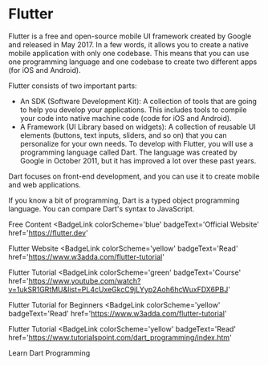 # Flutter

Flutter is a free and open-source mobile UI framework created by Google and released in May 2017. In a few words, it allows you to create a native mobile application with only one codebase. This means that you can use one programming language and one codebase to create two different apps (for iOS and Android).

Flutter consists of two important parts:

- An SDK (Software Development Kit): A collection of tools that are going to help you develop your applications. This includes tools to compile your code into native machine code (code for iOS and Android).
- A Framework (UI Library based on widgets): A collection of reusable UI elements (buttons, text inputs, sliders, and so on) that you can personalize for your own needs.
  To develop with Flutter, you will use a programming language called Dart. The language was created by Google in October 2011, but it has improved a lot over these past years.

Dart focuses on front-end development, and you can use it to create mobile and web applications.

If you know a bit of programming, Dart is a typed object programming language. You can compare Dart's syntax to JavaScript.

<ResourceGroupTitle>Free Content</ResourceGroupTitle>
<BadgeLink
  colorScheme='blue'
  badgeText='Official Website'
  href='https://flutter.dev'
>
  Flutter Website
</BadgeLink>
<BadgeLink
  colorScheme='yellow'
  badgeText='Read'
  href='https://www.w3adda.com/flutter-tutorial'
>
  Flutter Tutorial
</BadgeLink>
<BadgeLink
  colorScheme='green'
  badgeText='Course'
  href='https://www.youtube.com/watch?v=1ukSR1GRtMU&list=PL4cUxeGkcC9jLYyp2Aoh6hcWuxFDX6PBJ'
>
  Flutter Tutorial for Beginners
</BadgeLink>
<BadgeLink
  colorScheme='yellow'
  badgeText='Read'
  href='https://www.w3adda.com/flutter-tutorial'
>
  Flutter Tutorial
</BadgeLink>
<BadgeLink
  colorScheme='yellow'
  badgeText='Read'
  href='https://www.tutorialspoint.com/dart_programming/index.htm'
>
  Learn Dart Programming
</BadgeLink>
